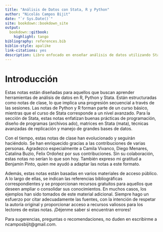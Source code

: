 ```yaml
---
title: "Análisis de Datos con Stata, R y Python"
author: "Nicolás Campos Bijit"
date: "`r Sys.Date()`"
site: bookdown::bookdown_site
output:
  bookdown::gitbook:
    highlight: tango
bibliography: references.bib
biblio-style: apalike
link-citations: yes
description: Libro enfocado en enseñar análisis de datos utilizando Stata, R y Python
---
```

# Introducción 

Estas notas están diseñadas para aquellos que buscan aprender herramientas de análisis de datos en R, Python y Stata. Están estructuradas como notas de clase, lo que implica una progresión secuencial a través de las sesiones. Las notas de Python y R forman parte de un curso básico, mientras que el curso de Stata corresponde a un nivel avanzado. Para la sección de Stata, estas notas enfatizan buenas prácticas de programación, diseño de programas (archivos ado), matrices en Stata (mata), técnicas avanzadas de replicación y manejo de grandes bases de datos.

Con el tiempo, estas notas de clase han evolucionado y seguirán haciéndolo. Se han enriquecido gracias a las contribuciones de varias personas. Agradezco especialmente a Camila Vivanco, Diego Menares, Catalina Buzio, Felix Ordoñez por sus contribuciones. Sin su colaboración, estas notas no serían lo que son hoy. También expreso mi gratitud a Benjamín Pinto, quien me ayudó a adaptar las notas a este formato.

Además, estas notas están basadas en varios materiales de acceso público. A lo largo de ellas, se indican las referencias bibliográficas correspondientes y se proporcionan recursos gratuitos para aquellos que deseen ampliar o consolidar sus conocimientos. En muchos casos, los ejemplos han sido tomados de este material adicional. Siempre hago un esfuerzo por citar adecuadamente las fuentes, con la intención de respetar la autoría original y proporcionar acceso a recursos valiosos para los lectores de estas notas. ¡Déjenme saber si encuentran errores!

Para sugerencias, preguntas o recomendaciones, no duden en escribirme a ncamposbijit@gmail.com.

